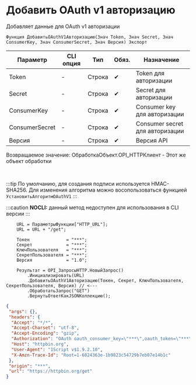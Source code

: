 ﻿---
sidebar_position: 4
description: Добавить OAuth v1 авторизацию  и другие функции для работы с HTTP-клиент в Открытом пакете интеграций - бесплатной open-source библиотеке интеграций для 1С:Предприятие 8, OneScript и CLI
keywords: [1C, 1С, 1С:Предприятие, 1С:Предприятие 8.3, API, Интеграция, Сервисы, Обмен, OneScript, CLI, HTTP-клиент]
---


# Добавить OAuth v1 авторизацию 
 Добавляет данные для OAuth v1 авторизации



`Функция ДобавитьOAuthV1Авторизацию(Знач Token, Знач Secret, Знач ConsumerKey, Знач ConsumerSecret, Знач Версия) Экспорт`

  | Параметр | CLI опция | Тип | Обяз. | Назначение |
  |-|-|-|-|-|
  | Token | - | Строка | &#x2714; | Token для авторизации |
  | Secret | - | Строка | &#x2714; | Secret для авторизации |
  | ConsumerKey | - | Строка | &#x2714; | Consumer key для авторизации |
  | ConsumerSecret | - | Строка | &#x2714; | Consumer secret для авторизации |
  | Версия | - | Строка | &#x2714; | Версия API |

  
  Возвращаемое значение:   ОбработкаОбъект.OPI_HTTPКлиент -  Этот же объект обработки

<br/>

:::tip
По умолчанию, для создания подписи используется HMAC-SHA256. Для изменения алгоритма можно восопользоваться функцией `УстановитьАлгоритмOAuthV1`
:::

:::caution
**NOCLI:** данный метод недоступен для использования в CLI версии
:::
<br/>



```bsl title="Пример использования для 1С:Предприятие/OneScript"
    URL = ПараметрыФункции["HTTP_URL"];
    URL = URL + "/get";

    Токен              = "***";
    Секрет             = "***";
    КлючПользователя   = "***";
    СекретПользователя = "***";
    Версия             = "1.0";

    Результат = OPI_ЗапросыHTTP.НовыйЗапрос()
        .Инициализировать(URL)
        .ДобавитьOAuthV1Авторизацию(Токен, Секрет, КлючПользователя, СекретПользователя, Версия) // <---
        .ОбработатьЗапрос("GET")
        .ВернутьОтветКакJSONКоллекцию();
```
    



```json title="Результат"
{
 "args": {},
 "headers": {
  "Accept": "*/*",
  "Accept-Charset": "utf-8",
  "Accept-Encoding": "gzip",
  "Authorization": "OAuth oauth_consumer_key=\"***\",oauth_token=\"***\",oauth_signature_method=\"HMAC-SHA256\",oauth_timestamp=\"1747210847\",oauth_nonce=\"1747210847\",oauth_version=\"1.0\",oauth_signature=siu%2B16CkU3XgOu38lvBEW2XUxz1iGj1XG2b0VG5nook%3D",
  "Host": "httpbin.org",
  "User-Agent": "1Script v$1.9.2.10",
  "X-Amzn-Trace-Id": "Root=1-6824363e-1b9823c54729b7eb07e14b1c"
 },
 "origin": "***",
 "url": "https://httpbin.org/get"
}
```
